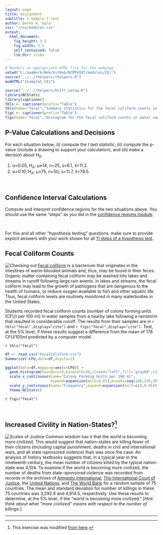 ```yaml
---
layout: page
title: Assignment
subtitle: 1-Sample t-test
author: Derek H. Ogle
css: "/css/modules.css"
output:
  html_document:
    fig_height: 3.5
    fig_width: 3.5
    self_contained: false
    lib_dir: zlibs
---
```


```r
# Renders an appropriate HTML file for the webpage
setwd("C:/aaaWork/Web/GitHub/NCMTH107/modules/CE/")
source("../../rhelpers/rhelpers.R")
modHTML("1Samplet_CE1")
```

```r
source("../../rhelpers/knitr_setup.R")
library(NCStats)
library(captioner)
tbls <- captioner(prefix="Table")
tbls(name="fecal","Summary statistics for the fecal coliform counts in water samples from a nearby lake following a rainstorm.")
figs <- captioner(prefix="Table")
figs(name="fecal","Histogram for the fecal coliform counts in water samples from a nearby lake following a rainstorm.")
```

## P-Value Calculations and Decisions

For each situation below, (i) compute the t test statistic, (ii) compute the p-value (include a drawing to support your calculation), and (iii) make a decision about H<sub>0</sub>.

1. &alpha;=0.05, H<sub>A</sub>: &mu;&ne;14, n=25, s=6.1, x&#772;=11.2.
1. &alpha;=0.10, H<sub>A</sub>: &mu;>75, n=50, s=11.7, x&#772;=79.5.

<br>

## Confidence Interval Calculations

Compute and interpret confidence regions for the two situations above. You should use the same "steps" as you did in the [confidence regions module](ConfRegions_CE2).

<br>

<div class="alert alert-success">For this and all other "hypothesis testing" questions, make sure to provide explicit answers with your work shown for all <a href="../11-steps">11 steps of a hypothesis test</a>.
</div>

## Fecal Coliform Counts
<img src="http://derekogle.com/NCMTH107/modules/CE/zimgs/warning_sign.jpg" alt="Checking out" class="img-right">
[Fecal coliform](https://en.wikipedia.org/wiki/Fecal_coliform) is a bacterium that originates in the intestines of warm-blooded animals and, thus, may be found in their feces. Organic matter containing fecal coliform may be washed into lakes and streams in runoff following large rain events. In lakes and streams, the fecal coliform may lead to the growth of pathogens that are dangerous to the health of humans, or reduce oxygen available to fish and other aquatic life. Thus, fecal coliform levels are routinely monitored in many waterbodies in the United States.

Students recorded fecal coliform counts (number of colony forming units (CFU) per 100 ml) in water samples from a nearby lake following a rainstorm that resulted in considerable runoff. The results from their samples are in `r tbls("fecal",display="cite")` and `r figs("fecal",display="cite")`. Test, at the 5% level, if these results suggest a difference from the mean of 178 CFU/100ml predicted by a computer model.

`r tbls("fecal")`

```r
df <- read.csv("FecalColiform.csv")
Summarize(~CFU,data=df,digits=2)
```

```r
ggplot(data=df,mapping=aes(x=CFU)) +
  geom_histogram(boundary=0,binwidth=20,closed="left",fill="gray80",color="black") +
  scale_x_continuous(name="Colony Forming Units per 100 ml",
                     expand=expansion(mult=0.01),breaks=seq(100,220,20)) +
  scale_y_continuous(name="Frequency",expand=expansion(mult=c(0,0.05))) +
  theme_NCStats()
```

`r figs("fecal")`

<br>

## Increased Civility in Nation-States?[^2]
<img src="zimgs/scales-of-justice.jpg" alt="Scales of Justice" class="img-right">
Common wisdom has it that the world is becoming more civilized.  This would suggest that nation-states are killing fewer of their citizens (including capital punishment, deaths in civil and international wars, and all state-sponsored violence) than was once the case.  An analysis of history textbooks suggests that, in a typical year in the nineteenth century, the mean number of citizens killed by the typical nation-state was 4,104.  To examine if the world is becoming more civilized, the number of deaths from state-sponsored violence was recorded from records in the archives of [Amnesty International](http://www.amnestyusa.org/), [The International Court of Justice](http://www.icj-cij.org/homepage/), the [United Nations](http://www.un.org/en/index.html), and [The World Bank](http://www.worldbank.org/) for a random sample of 75 countries.  The mean and standard deviation for number of killings in these 75 countries was 3,292.8 and 4,814.5, respectively.  Use these results to determine, at the 5% level, if the "world is becoming more civilized." [*Hint: think about what "more civilized" means with respect to the number of killings.*]

----

[^2]: This exercise was modified [from here](http://www.shortell.org/book/chap12.html).
